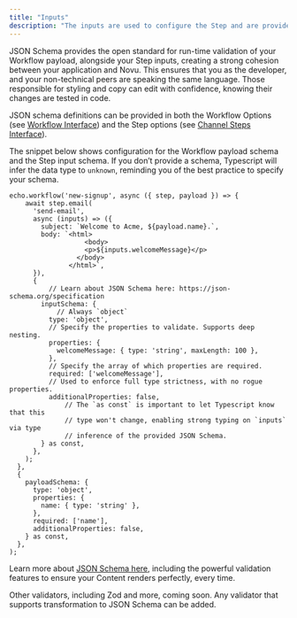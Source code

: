 ```yaml
---
title: "Inputs"
description: "The inputs are used to configure the Step and are provided statically via Novu Web."
---
```


JSON Schema provides the open standard for run-time validation of your Workflow payload, alongside your Step inputs, creating a strong cohesion between your application and Novu. This ensures that you as the developer, and your non-technical peers are speaking the same language. Those  responsible for styling and copy can edit with confidence, knowing their changes are tested in code.

JSON schema definitions can be provided in both the Workflow Options (see [Workflow Interface](https://www.notion.so/Workflow-Interface-fdd8cfcd0bed45898715c4914e8f3a7c?pvs=21)) and the Step options (see [Channel Steps Interface](https://www.notion.so/Channel-Steps-Interface-992a9c54a1a348329d284132b6c8c982?pvs=21)).

The snippet below shows configuration for the Workflow payload schema and the Step input schema. If you don’t provide a schema, Typescript will infer the data type to `unknown`, reminding you of the best practice to specify your schema.

```tsx
echo.workflow('new-signup', async ({ step, payload }) => {
    await step.email(
      'send-email',
      async (inputs) => ({
        subject: `Welcome to Acme, ${payload.name}.`,
        body: `<html>
	               <body>
                   <p>${inputs.welcomeMessage}</p>
                 </body>
               </html>`,
      }),
      {
	      // Learn about JSON Schema here: https://json-schema.org/specification
        inputSchema: {
	        // Always `object`
          type: 'object',
          // Specify the properties to validate. Supports deep nesting.
          properties: {
            welcomeMessage: { type: 'string', maxLength: 100 },
          },
          // Specify the array of which properties are required.
          required: ['welcomeMessage'],
          // Used to enforce full type strictness, with no rogue properties.
          additionalProperties: false,
		      // The `as const` is important to let Typescript know that this
		      // type won't change, enabling strong typing on `inputs` via type
		      // inference of the provided JSON Schema.
        } as const,
      },
    );
  },
  {
    payloadSchema: {
      type: 'object',
      properties: {
        name: { type: 'string' },
      },
      required: ['name'],
      additionalProperties: false,
    } as const,
  },
);
```

Learn more about [JSON Schema here](https://json-schema.org/specification), including the powerful validation features to ensure your Content renders perfectly, every time.

<Note>
    Other validators, including Zod and more, coming soon.
    Any validator that supports transformation to JSON Schema can be added.
</Note>



